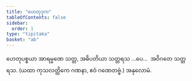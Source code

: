 ```yaml
---
title: "ဟေတုဒုက"
tableOfContents: false
sidebar:
  order: 1
type: "tipitaka"
basket: "ab"
---
```



<DynamicBreadcrumb />

<Division number="74">

<Paragraph number="2224">
ဟေတုပစ္စယာ အာရမ္မဏေ သတ္တ, အဓိပတိယာ သတ္တရသ …ပေ…  အဝိဂတေ သတ္တရသ.

</Paragraph>
</Division>

<Paragraph number="2225" type="center">
(ယထာ ကုသလတ္တိကေ ဂဏနာ, ဧဝံ ဂဏေတဗ္ဗံ.)



</Paragraph>

<Paragraph number="2226" type="center">
အနုလောမံ.
</Paragraph>